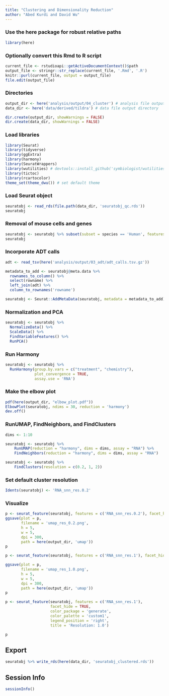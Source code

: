 ```yaml
---
title: "Clustering and Dimensionality Reduction"
author: "Abed Kurdi and David Wu"
---
```


### Use the here package for robust relative paths
```r
library(here)
```

### Optionally convert this Rmd to R script 
```r
current_file <- rstudioapi::getActiveDocumentContext()$path
output_file <- stringr::str_replace(current_file, '.Rmd', '.R')
knitr::purl(current_file, output = output_file)
file.edit(output_file)
```

### Directories
```r
output_dir <- here('analysis/output/04_cluster') # analysis file output directory
data_dir <- here('data/derived/tildra') # data file output directory

dir.create(output_dir, showWarnings = FALSE)
dir.create(data_dir, showWarnings = FALSE)
```

### Load libraries
```r
library(Seurat) 
library(tidyverse)
library(ggExtra)
library(harmony)
library(SeuratWrappers)
library(wutilities) # devtools::install_github('symbiologist/wutilities')
library(tictoc)
library(rcartocolor)
theme_set(theme_dwu()) # set default theme
```

### Load Seurat object
```r
seuratobj <- read_rds(file.path(data_dir, 'seuratobj_qc.rds'))
seuratobj
```

### Removal of mouse cells and genes
```r
seuratobj <- seuratobj %>% subset(subset = species == 'Human', features = str_subset(rownames(seuratobj), 'mm10---', negate = TRUE))
seuratobj
```
### Incorporate ADT calls
```r
adt <- read_tsv(here('analysis/output/03_adt/adt_calls.tsv.gz'))

metadata_to_add <- seuratobj@meta.data %>% 
  rownames_to_column() %>% 
  select(rowname) %>% 
  left_join(adt) %>% 
  column_to_rownames('rowname')

seuratobj <- Seurat::AddMetaData(seuratobj, metadata = metadata_to_add)

```

### Normalization and PCA
```r
seuratobj <- seuratobj %>% 
  NormalizeData() %>%
  ScaleData() %>% 
  FindVariableFeatures() %>% 
  RunPCA() 
```

### Run Harmony
```r
seuratobj <- seuratobj %>% 
  RunHarmony(group.by.vars = c("treatment", "chemistry"), 
             plot_convergence = TRUE, 
             assay.use = 'RNA')
```

### Make the elbow plot
```r
pdf(here(output_dir, "elbow_plot.pdf"))
ElbowPlot(seuratobj, ndims = 30, reduction = 'harmony')
dev.off()
```

### RunUMAP, FindNeighbors, and FindClusters 
```r
dims <- 1:10

seuratobj <- seuratobj %>% 
    RunUMAP(reduction = "harmony", dims = dims, assay = "RNA") %>% 
    FindNeighbors(reduction = "harmony", dims = dims, assay = "RNA") 

seuratobj <- seuratobj %>% 
    FindClusters(resolution = c(0.2, 1, 2))
```

### Set default cluster resolution
```r
Idents(seuratobj) <- 'RNA_snn_res.0.2'
```


### Visualize
```r
p <- seurat_feature(seuratobj, features = c('RNA_snn_res.0.2'), facet_hide = TRUE, legend_position = 'none', title = 'Resolution: 0.2')
ggsave(plot = p,
       filename = 'umap_res_0.2.png',
       h = 5,
       w = 5,
       dpi = 300,
       path = here(output_dir, 'umap'))
p
```
```r
p <- seurat_feature(seuratobj, features = c('RNA_snn_res.1'), facet_hide = TRUE, color_package = 'ggplot', legend_position = 'none', title = 'Resolution: 1.0')

ggsave(plot = p,
       filename = 'umap_res_1.0.png',
       h = 5,
       w = 5,
       dpi = 300,
       path = here(output_dir, 'umap'))
p
```
```r
p <- seurat_feature(seuratobj, features = c('RNA_snn_res.1'), 
                    facet_hide = TRUE, 
                    color_package = 'generate', 
                    color_palette = 'custom1', 
                    legend_position = 'right', 
                    title = 'Resolution: 1.0')

p
```

## Export
```r
seuratobj %>% write_rds(here(data_dir, 'seuratobj_clustered.rds'))
```

## Session Info
```r
sessionInfo()
```



